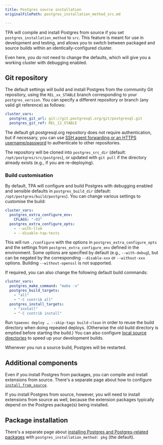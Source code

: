 ```yaml
---
title: Postgres source installation
originalFilePath: postgres_installation_method_src.md

---
```


TPA will compile and install Postgres from source if you set
`postgres_installation_method` to `src`. This feature is meant for use
in development and testing, and allows you to switch between packaged
and source builds within an identically-configured cluster.

Even here, you do not need to change the defaults, which will give you a
working cluster with debugging enabled.

## Git repository

The default settings will build and install Postgres from the community
Git repository, using the `REL_xx_STABLE` branch corresponding to your
`postgres_version`. You can specify a different repository or branch
(any valid git reference) as follows:

```yaml
cluster_vars:
  postgres_git_url: git://git.postgresql.org/git/postgresql.git
  postgres_git_ref: REL_12_STABLE
```

The default git.postgresql.org repository does not require
authentication, but if necessary, you can use
[SSH agent forwarding or an HTTPS username/password](git-credentials)
to authenticate to other repositories.

The repository will be cloned into `postgres_src_dir` (default:
`/opt/postgres/src/postgres`), or updated with `git pull` if the
directory already exists (e.g., if you are re-deploying).

### Build customisation

By default, TPA will configure and build Postgres with debugging
enabled and sensible defaults in `postgres_build_dir` (default:
`/opt/postgres/build/postgres`). You can change various settings to
customise the build:

```yaml
cluster_vars:
  postgres_extra_configure_env:
    CFLAGS: "-O3"
  postgres_extra_configure_opts:
    - --with-llvm
    - --disable-tap-tests
```

This will run `./configure` with the options in
`postgres_extra_configure_opts` and the settings from
`postgres_extra_configure_env` defined in the environment. Some
options are specified by default (e.g., `--with-debug`), but can be
negated by the corresponding `--disable-xxx` or `--without-xxx`
options. Building `--without-openssl` is not supported.

If required, you can also change the following default build commands:

```yaml
cluster_vars:
  postgres_make_command: "make -s"
  postgres_build_targets:
    - "all"
    - "-C contrib all"
  postgres_install_targets:
    - "install"
    - "-C contrib install"
```

Run `tpaexec deploy … --skip-tags build-clean` in order to reuse the
build directory when doing repeated deploys. (Otherwise the old build
directory is emptied before starting the build.) You can also configure
[local source directories](configure-source#local-source-directories)
to speed up your development builds.

Whenever you run a source build, Postgres will be restarted.

## Additional components

Even if you install Postgres from packages, you can compile and install
extensions from source. There's a separate page about how to configure
[`install_from_source`](install_from_source).

If you install Postgres from source, however, you will need to install
extensions from source as well, because the extension packages typically
depend on the Postgres package(s) being installed.

## Package installation

There's a separate page about
[installing Postgres and Postgres-related packages](postgres_installation_method_pkg)
with `postgres_installation_method: pkg` (the default).
